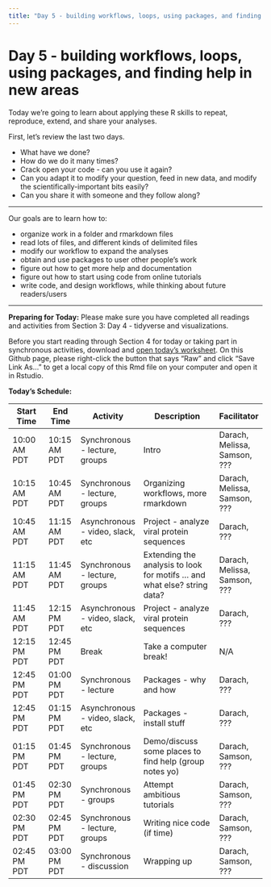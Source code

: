```yaml
---
title: "Day 5 - building workflows, loops, using packages, and finding help in new areas"
---
```


# Day 5 - building workflows, loops, using packages, and finding help in new areas

Today we're going to learn about applying these R 
skills to 
repeat, reproduce, extend, and share your analyses.

First, let's review the last two days.

<!-- exercise -->

- What have we done?
- How do we do it many times?
- Crack open your code - can you use it again?
- Can you adapt it to modify your question, 
  feed in new data, and modify the
  scientifically-important bits easily?
- Can you share it with someone and they follow
  along?

---

Our goals are to learn how to:

- organize work in a folder and rmarkdown files
- read lots of files, and different kinds of delimited files
- modify our workflow to expand the analyses
- obtain and use packages to user other people's work
- figure out how to get more help and documentation
- figure out how to start using code from online tutorials
- write code, and design workflows, while thinking about future readers/users

---

**Preparing for Today:**
Please make sure you have completed all readings and activities from 
Section 3: Day 4 - tidyverse and visualizations. 

Before you start reading through Section 4 for today or taking part in
synchronous activities, download and [open today's
worksheet](https://github.com/darachm/dll-r/blob/main/worksheets/dll-r_Day5_Lab.Rmd).
On this Github page, please right-click the button that says "Raw" and click
"Save Link As..." to get a local copy of this Rmd file on your computer and
open it in Rstudio.

**Today's Schedule:**


| Start Time | End Time | Activity |   Description   | Facilitator |
| ------------- | ----------- | ------------- | ----------------------------- | --------------- |
| 10:00 AM PDT | 10:15 AM PDT | Synchronous - lecture, groups | Intro | Darach, Melissa, Samson, ??? |
| 10:15 AM PDT | 10:45 AM PDT | Synchronous - lecture, groups | Organizing workflows, more rmarkdown | Darach, Melissa, Samson, ??? |
| 10:45 AM PDT | 11:15 AM PDT | Asynchronous - video, slack, etc | Project - analyze viral protein sequences | Darach, ??? |
| 11:15 AM PDT | 11:45 AM PDT | Synchronous - lecture, groups | Extending the analysis to look for motifs ... and what else? string data? | Darach, Melissa, Samson, ??? |
| 11:45 AM PDT | 12:15 PM PDT | Asynchronous - video, slack, etc | Project - analyze viral protein sequences | Darach, ??? |
| 12:15 PM PDT | 12:45 PM PDT | Break | Take a computer break!  |  N/A  |
| 12:45 PM PDT | 01:00 PM PDT | Synchronous - lecture | Packages - why and how | Darach, ??? |
| 12:45 PM PDT | 01:15 PM PDT | Asynchronous - video, slack, etc | Packages - install stuff | Darach, ??? |
| 01:15 PM PDT | 01:45 PM PDT | Synchronous - lecture, groups | Demo/discuss some places to find help (group notes yo) | Darach, Samson, ??? |
| 01:45 PM PDT | 02:30 PM PDT | Synchronous - groups | Attempt ambitious tutorials | Darach, Samson, ??? |
| 02:30 PM PDT | 02:45 PM PDT | Synchronous - lecture, groups | Writing nice code (if time) | Darach, Samson, ??? |
| 02:45 PM PDT | 03:00 PM PDT | Synchronous - discussion | Wrapping up | Darach, Samson, ??? |

<!-- -->

